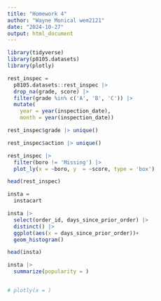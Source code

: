 ```yaml
---
title: "Homework 4"
author: "Wayne Monical wem2121"
date: "2024-10-27"
output: html_document
---
```



```r
library(tidyverse)
library(p8105.datasets)
library(plotly)
```



```r
rest_inspec = 
  p8105.datasets::rest_inspec |> 
  drop_na(grade, score) |> 
  filter(grade %in% c('A', 'B', 'C')) |> 
  mutate(
    year = year(inspection_date),
    month = year(inspection_date))
```



```r
rest_inspec$grade |> unique()
```

```r
rest_inspec$action |> unique()
```





```r
rest_inspec |> 
  filter(boro != 'Missing') |> 
  plot_ly(x = ~boro, y  = ~score, type = 'box')
```


```r
head(rest_inspec)
```




```r
insta = 
  instacart
```



```r
insta |> 
  select(order_id, days_since_prior_order) |> 
  distinct() |> 
  ggplot(aes(x = days_since_prior_order))+
  geom_histogram()
```



```r
head(insta)
```



```r
insta |> 
  summarize(popularity = )


# plotly(x = )
```

